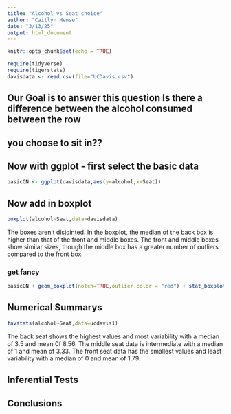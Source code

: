 ```yaml
---
title: "Alcohol vs Seat choice"
author: "Caitlyn Hense"
date: "3/13/25"
output: html_document
---
```


```r
knitr::opts_chunk$set(echo = TRUE)
```

```r
require(tidyverse)
require(tigerstats)
davisdata <- read.csv(file="UCDavis.csv")
```
## Our Goal is to answer this question Is there a difference between the alcohol consumed between the row
## you choose to sit in??

## Now with ggplot - first select the basic data

```r
basicCN <- ggplot(davisdata,aes(y=alcohol,x=Seat))
```
## Now add in boxplot

```r
boxplot(alcohol~Seat,data=davisdata)
```
  
The boxes aren't disjointed. In the boxplot, the median of the back box is higher than that of the front and middle boxes. The front and middle boxes show similar sizes, though the middle box has a greater number of outliers compared to the front box. 
 
  
### get fancy  

```r
basicCN + geom_boxplot(notch=TRUE,outlier.color = "red") + stat_boxplot(geom ='errorbar') + labs(title="Fancy notch boxplot \n with 2 lines")
```

## Numerical Summarys

```r
favstats(alcohol~Seat,data=ucdavis1)
```


The back seat shows the highest values and most variability with a median of 3.5 and mean 0f 8.56. The middle seat data is intermediate with a median of 1 and mean of 3.33. The front seat data has the smallest values and least variability with a median of 0 and mean of 1.79.

## Inferential Tests

## Conclusions


